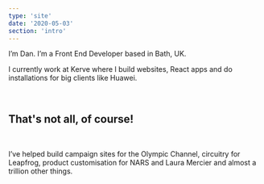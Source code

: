 ```yaml
---
type: 'site'
date: '2020-05-03'
section: 'intro'
---
```


I’m Dan. I’m a Front End Developer based in Bath, UK.

I currently work at Kerve where I build websites, React apps and do installations for big clients like Huawei.

<br />

## That's not all, of course!

<br />

I’ve helped build campaign sites for the Olympic Channel, circuitry for Leapfrog, product customisation for NARS and Laura Mercier and almost a trillion other things.
